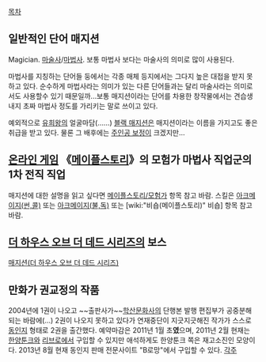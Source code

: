 [[목차]]

== 일반적인 단어 매지션 == 
Magician. [[마술사]]/[[마법사]]. 보통 마법사 보다는 마술사의 의미로 많이 사용된다. 

마법사를 지칭하는 단어들 둥에서는 각종 매체 등지에서는 그다지 높은 대접을 받지 못하고 있다. 순수하게 마법사라는 의미가 있는 다른 단어들과는 달리 마술사라는 의미로서도 사용할수 있기 때문일까...보통 매지션이라는 단어를 차용한 창작물에서는 견습생 내지 초짜 마법사 정도를 가리키는 말로 쓰이고 있다. 

예외적으로 [[유희왕]]의 얼굴마담(……) [[블랙 매지션]]은 매지션이라는 이름을 가지고도 좋은 취급을 받고 있다. 물론 그 배후에는 [[주인공 보정]]이 크겠지만…

== [[온라인 게임]] 《[[메이플스토리]]》의 모험가 마법사 직업군의 1차 전직 직업 ==
매지션에 대한 설명을 읽고 싶다면 [[메이플스토리/모험가]] 항목 참고 바람. 스킬은 [[아크메이지(썬,콜)]] 또는 [[아크메이지(불,독)]] 또는 [wiki:"비숍(메이플스토리)" 비숍] 항목 참고 바람.

== [[더 하우스 오브 더 데드 시리즈]]의 보스 ==
[[매지션(더 하우스 오브 더 데드 시리즈)]]
== 만화가 권교정의 작품 ==
2004년에 1권이 나오고 ~~출판사가~~[[학산문화사]]의 단행본 발행 편집부가 공중분해되는 바람에(...) 2권이 나오지 못하고 있다가 연재중단이 지긋지긋해진 작가가 스스로 [[동인지]] 형태로 2권을 출간했다. 예약마감은 2011년 1월 초'''였'''으며, 2011년 2월 현재는 [[한양툰크]]와 [[리브로]]에서 구입할 수 있지만 애석하게도 한양툰크 쪽은 재고소진인 모양이다. 2013년 8월 현재 동인지 판매 전문사이트 "B로망"에서 구입할 수 있다.
[[각주]]
